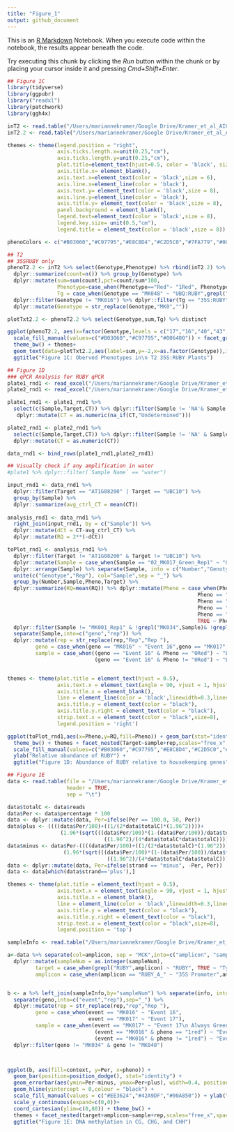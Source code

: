 ```yaml
---
title: "Figure_1"
output: github_document
---
```


This is an [R Markdown](http://rmarkdown.rstudio.com) Notebook. When you execute code within the notebook, the results appear beneath the code. 

Try executing this chunk by clicking the *Run* button within the chunk or by placing your cursor inside it and pressing *Cmd+Shift+Enter*. 

```r
## Figure 1C
library(tidyverse)
library(ggpubr)
library("readxl")
library(patchwork)
library(ggh4x)
```


```r
inT2 <- read.table("/Users/mariannekramer/Google Drive/Kramer_et_al_AIO/Figures/ruby_phenotypes/T2_plant_phenotyping.txt",header=T,sep="\t") 
inT2.2 <- read.table("/Users/mariannekramer/Google Drive/Kramer_et_al_AIO/Figures/ruby_phenotypes/T2_plant_phenotyping.notebook.txt",header=T,sep="\t") 

themes <- theme(legend.position = "right",
                axis.ticks.length.x=unit(0.25,"cm"),
                axis.ticks.length.y=unit(0.25,"cm"),
                plot.title=element_text(hjust=0.5, color = 'black', size = 12),
                axis.title.x= element_blank(),
                axis.text.x=element_text(color = 'black',size = 6),
                axis.line.x=element_line(color = 'black'),
                axis.text.y= element_text(color = 'black',size = 8),
                axis.line.y=element_line(color = 'black'),
                axis.title.y= element_text(color = 'black',size = 8),
                panel.background = element_blank(),
                legend.text=element_text(color = 'black',size = 8),
                legend.key.size= unit(0.5,"cm"),
                legend.title = element_text(color = 'black',size = 8))

phenoColors <- c("#B03060","#C97795","#E8C8D4","#C2D5C0","#7FA779","#006400")

## T2
## 35SRUBY only
phenoT2.2 <- inT2 %>% select(Genotype,Phenotype) %>% rbind(inT2.2) %>% group_by(Genotype,Phenotype) %>% 
  dplyr::summarize(count=n()) %>% group_by(Genotype) %>%
  dplyr::mutate(sum=sum(count),pct=count/sum*100,
                Phenotype=case_when(Phenotype=="Red"~ "1Red", Phenotype=="Red_to_Green"~"2Red_to_Green", Phenotype=="Green"~"3Green"),
                Tg = case_when(Genotype == "MK048" ~ "UBQ:RUBY",grepl("MK05",Genotype)~"UBQ:RUBY",TRUE~"35S:RUBY")) %>%
  dplyr::filter(Genotype != "MK016") %>% dplyr::filter(Tg == "35S:RUBY") %>% dplyr::mutate(Genotype = case_when(Genotype == "MK063" ~ "MK016", TRUE ~ Genotype)) %>% 
  dplyr::mutate(Genotype = str_replace(Genotype,"MK0",""))

plotTxt2.2 <- phenoT2.2 %>% select(Genotype,sum,Tg) %>% distinct

ggplot(phenoT2.2, aes(x=factor(Genotype,levels = c("17","16","40","43","34","41","42","44","45")),y=pct, fill=Phenotype)) + geom_col(color='black') + 
  scale_fill_manual(values=c("#B03060","#C97795","#006400")) + facet_grid(~Tg,scale='free',space='free')+
  theme_bw() + themes+
  geom_text(data=plotTxt2.2,aes(label=sum,y=-2,x=as.factor(Genotype)),inherit.aes = F,size=2) + 
  ggtitle("Figure 1C: Oberved Phenotypes in\n T2 35S:RUBY Plants")
```

```r
## Figure 1D
### qPCR Analysis for RUBY qPCR
plate1_rnd1 <- read_excel("/Users/mariannekramer/Google Drive/Kramer_et_al_AIO/Figures/ruby_qpcr/220623_ruby_target_capture_valid_plate1.xlsx",sheet="Results",range="D52:O315",col_names =c("Sample","Target","task","reporter","quencher","quantity","quant mean","quant sd","rq","rq min","rq max","CT"))
plate2_rnd1 <- read_excel("/Users/mariannekramer/Google Drive/Kramer_et_al_AIO/Figures/ruby_qpcr/220623_ruby_target_capture_valid_plate2.xlsx",sheet="Results",range="D52:O63",col_names =c("Sample","Target","task","reporter","quencher","quantity","quant mean","quant sd","rq","rq min","rq max","CT"))

plate1_rnd1 <- plate1_rnd1 %>%
  select(c(Sample,Target,CT)) %>% dplyr::filter(Sample != 'NA'& Sample != "water") %>%
   dplyr::mutate(CT = as.numeric(na_if(CT,"Undetermined")))

plate2_rnd1 <- plate2_rnd1 %>%
  select(c(Sample,Target,CT)) %>% dplyr::filter(Sample != 'NA' & Sample != "water") %>%
  dplyr::mutate(CT = as.numeric(CT))

data_rnd1 <- bind_rows(plate1_rnd1,plate2_rnd1)

## Visually check if any amplification in water
#plate1 %>% dplyr::filter(`Sample Name` == "water")

input_rnd1 <- data_rnd1 %>% 
  dplyr::filter(Target == "AT1G08200" | Target == "UBC10") %>%
  group_by(Sample) %>%
  dplyr::summarize(avg_ctrl_CT = mean(CT))
  
analysis_rnd1 <- data_rnd1 %>% 
  right_join(input_rnd1, by = c("Sample")) %>%
  dplyr::mutate(dCt = CT-avg_ctrl_CT) %>%
  dplyr::mutate(RQ = 2**(-dCt))

toPlot_rnd1 <- analysis_rnd1 %>%
  dplyr::filter(Target != "AT1G08200" & Target != "UBC10") %>% 
  dplyr::mutate(Sample = case_when(Sample == "02_MK017_Green_Rep1" ~ "02_MK017_8green_Rep1", TRUE ~ Sample)) %>%
  dplyr::arrange(Sample) %>% separate(Sample, into = c("Number","Genotype","Pheno","Rep"), sep="_") %>%
  unite(c("Genotype","Rep"), col="Sample",sep = "_") %>%
  group_by(Number,Sample,Pheno,Target) %>%
  dplyr::summarize(RQ=mean(RQ)) %>% dplyr::mutate(Pheno = case_when(Pheno == "Red" ~ "0Red",
                                                             Pheno == "FullRed" ~"1Fully Red",
                                                             Pheno == "RedParts" ~"2Red Parts",
                                                             Pheno == "FullGreen" ~"4Fully Green",
                                                             Pheno == "GreenParts" ~"3Green Parts", 
                                                             TRUE ~ Pheno)) %>%
  dplyr::filter(Sample != "MK001_Rep1" & !grepl("MK034",Sample)& !grepl("MK010",Sample)& !grepl("MK040",Sample)) %>% 
  separate(Sample,into=c("geno","rep")) %>% 
  dplyr::mutate(rep = str_replace(rep,"Rep","Rep "),
         geno = case_when(geno == "MK016" ~ "Event 16",geno == "MK017" ~ "Event 17\n Always Green"), 
         sample = case_when((geno == "Event 16" & Pheno == "0Red") ~ "Event 16\n Always Red", 
                            (geno == "Event 16" & Pheno != "0Red") ~ "Event 16\n Red-to-Green", TRUE ~ geno))


themes <- theme(plot.title = element_text(hjust = 0.5),
                axis.text.x = element_text(angle = 90, vjust = 1, hjust=1),
                axis.title.x = element_blank(),
                line = element_line(color = 'black',linewidth=0.3,lineend="round"),
                axis.title.y = element_text(color = "black"),
                axis.title.y.right = element_text(color = "black"),
                strip.text.x = element_text(color = "black",size=8),
                legend.position = 'right')

ggplot(toPlot_rnd1,aes(x=Pheno,y=RQ,fill=Pheno)) + geom_bar(stat="identity",position=position_dodge(0.9),color='black')+
  theme_bw() + themes + facet_nested(Target~sample+rep,scales="free_x",space="free") + 
  scale_fill_manual(values=c("#B03060","#C97795","#E8C8D4","#C2D5C0","#7FA779","#006400")) + 
  ylab("Relative abundance of RUBY") +
  ggtitle("Figure 1D: Abundance of RUBY relative to housekeeping genes")

```

```r
## Figure 1E
data <- read.table(file = "/Users/mariannekramer/Google Drive/Kramer_et_al_AIO/Figures/ruby_bsas/output_matrix.txt",
                   header = TRUE,
                   sep = "\t")

data$totalC <- data$reads
data$Per <- data$percentage * 100
data <- dplyr::mutate(data, Per=ifelse(Per == 100.0, 50, Per))
data$plus <- ((((data$Per/100)+((1/(2*data$totalC)*(1.96^2))))+
                 (1.96*(sqrt(((data$Per/100)*(1-(data$Per/100))/data$totalC)+
                               ((1.96^2)/(4*data$totalC*data$totalC)))))))*100/1+((1/data$totalC)*(1.96^2))-data$Per
data$minus <- data$Per-((((data$Per/100)+((1/(2*data$totalC)*(1.96^2))))-
                  (1.96*(sqrt(((data$Per/100)*(1-(data$Per/100))/data$totalC)+
                                ((1.96^2)/(4*data$totalC*data$totalC)))))))*100/1+((1/data$totalC)*(1.96^2))
data <- dplyr::mutate(data, Per=ifelse(strand == "minus", -Per, Per))
data <- data[which(data$strand=='plus'),]

themes <- theme(plot.title = element_text(hjust = 0.5),
                axis.text.x = element_text(angle = 90, vjust = 1, hjust=1),
                axis.title.x = element_blank(),
                line = element_line(color = 'black',linewidth=0.3,lineend="round"),
                axis.title.y = element_text(color = "black"),
                axis.title.y.right = element_text(color = "black"),
                strip.text.x = element_text(color = "black",size=8),
                legend.position = 'top')

sampleInfo <- read.table("/Users/mariannekramer/Google Drive/Kramer_et_al_AIO/Figures/ruby_bsas/MCK_to_sampleInfo.txt",sep="\t",header=T)

a<-data %>% separate(col=amplicon, sep = "MCK",into=c("amplicon", "sampleNum")) %>% 
  dplyr::mutate(sampleNum = as.integer(sampleNum),
         target = case_when(grepl("RUBY",amplicon) ~ "RUBY", TRUE ~ "TyrAT"),
         amplicon = case_when(amplicon == "RUBY_A_" ~ "35S Promoter",amplicon == "RUBY_B_"~"CDS",amplicon == "TyrAT_"~"AT2G20680", TRUE ~ amplicon))


b <- a %>% left_join(sampleInfo,by="sampleNum") %>% separate(info, into=c("geno","prom","pheno"),sep="[.]") %>% 
  separate(geno,into=c("event","rep"),sep="_") %>%
  dplyr::mutate(rep = str_replace(rep,"rep","Rep "),
         geno = case_when(event == "MK016" ~ "Event 16",
                          event == "MK017" ~ "Event 17"), 
         sample = case_when(event == "MK017" ~ "Event 17\n Always Green",
                            (event == "MK016" & pheno == "1red") ~ "Event 16\n Always Red", 
                            (event == "MK016" & pheno != "1red") ~ "Event 16\n Red-to-Green", TRUE ~ geno)) %>%
  dplyr::filter(geno != "MK034" & geno != "MK040")



ggplot(b, aes(fill=context, y=Per, x=pheno)) + 
  geom_bar(position=position_dodge(), stat="identity") +
  geom_errorbar(aes(ymin=Per-minus, ymax=Per+plus), width=0.4, position = position_dodge(0.9)) +
  geom_hline(yintercept = 0,colour = "black") +
  scale_fill_manual(values = c("#EE3624","#42A9DF","#00A850")) + ylab("% DNA methylation") +
  scale_y_continuous(expand=c(0,0))+
  coord_cartesian(ylim=c(0,80)) + theme_bw() +
  themes + facet_nested(target+amplicon~sample+rep,scales="free_x",space="free") +
  ggtitle("Figure 1E: DNA methylation in CG, CHG, and CHH")

```

